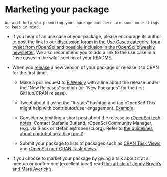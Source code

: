 # Marketing your package {#marketing}

```block
We will help you promoting your package but here are some more things to keep in mind.
```

* If you hear of an use case of your package, please encourage its author to post the link to our [discussion forum in the Use Cases category](https://discuss.ropensci.org/c/usecases), [for a tweet from rOpenSci and possible inclusion in the rOpenSci biweekly newsletter](https://discuss.ropensci.org/t/about-the-usecases-category/33). We also recommend you to add a link to the use case in a "use cases in the wild" section of your README.

* When you [release](#releasing) a new version of your package or release it to CRAN for the first time, 

    * Make a pull request to [R Weekly](https://github.com/rweekly/rweekly.org) with a line about the release under the "New Releases" section (or "New Packages" for the first GitHub/CRAN release).
    
    * Tweet about it using the "#rstats" hashtag and tag rOpenSci! This might help with contributor/user engagement. [Example](https://twitter.com/opencpu/status/1003934871830622208).

    * Consider submitting a short post about the release to [rOpenSci tech notes](https://ropensci.org/technotes/). Contact Stefanie Butland, rOpenSci Community Manager, (e.g. via Slack or stefanie@ropensci.org). Refer to [the guidelines about contributing a blog post](https://blogguide.ropensci.org)).
    
    * Submit your package to lists of packages such as [CRAN Task Views](https://cran.r-project.org/web/views/), and [rOpenSci non-CRAN Task Views](https://github.com/search?utf8=%E2%9C%93&q=user%3Aropensci+%22task+view%22&type=Repositories&ref=searchresults).
    
* If you choose to market your package by giving a talk about it at a meetup or conference (excellent idea!)
 read [this article of Jenny Bryan's and Mara Averick's](https://www.tidyverse.org/articles/2018/07/carpe-talk/).
